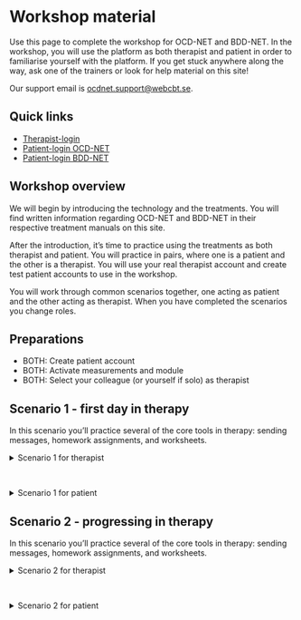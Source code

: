# Workshop material

Use this page to complete the workshop for OCD-NET and BDD-NET. In the workshop, you will use the platform as both therapist and patient in order to familiarise yourself with the platform. If you get stuck anywhere along the way, ask one of the trainers or look for help material on this site!

Our support email is <ocdnet.support@webcbt.se>.

## Quick links

* [Therapist-login](https://webcbt.se/ocdnet)  
* [Patient-login OCD-NET](https://ocdnet.webcbt.se)  
* [Patient-login BDD-NET](https://bddnet.webcbt.se)  

## Workshop overview

We will begin by introducing the technology and the treatments. You will find written information regarding OCD-NET and BDD-NET in their respective treatment manuals on this site.

After the introduction, it's time to practice using the treatments as both therapist and patient. You will practice in pairs, where one is a patient and the other is a therapist. You will use your real therapist account and create test patient accounts to use in the workshop.

You will work through common scenarios together, one acting as patient and the other acting as therapist. When you have completed the scenarios you change roles.

## Preparations

* BOTH: Create patient account
* BOTH: Activate measurements and module
* BOTH: Select your colleague (or yourself if solo) as therapist

## Scenario 1 - first day in therapy

In this scenario you'll practice several of the core tools in therapy: sending messages, homework assignments, and worksheets.

<details>
<summary> Scenario 1 for therapist </summary>

* The patient is supposed to fill out the homework assignment and the OCD diary
* Write a first message to the patient where you welcome them to the treatment. **Go to Treatments -> Participant messages to write your message**
* Navigate to **Treatments -> Treatment access** and wait for module 1 homework. You will need to refresh the page when your partner has answered the homework.
* Click *Show*, look at the answers, and close the window. Click *Mark as reviewed*.
* The patient has some questions regarding the OCD diary. Navigate back to **Treatments -> Participant messages** to read their questions and answer.
* The patient will now fill in the OCD diary. Worksheets work the same way as homework assignments, so repeat the above procedure.

**Scenario 1 is complete!**

</details>

<br>

<details>
<summary> Scenario 1 for patient </summary>

* Log onto the platform using your patient credentials.
* You will see two questionnaires. Fill them in, and make sure to indicate **more than half the days OR nearly every day on item 9 ("Thoughts that you would be better off dead...") on the PHQ-9**.
* Once you have completed the questionnaires you will enter the treatment platform. Navigate to module 1 and scroll through (just to get a sense of what the platform looks like)
* Give answers to the module's homework questions. You can write anything here.
* You are instructed to fill out the OCD diary, but you have some questions... Write a message to your therapist and ask for clarification.
* When you receive an answer from your therapist, write something in the OCD diary and save.

**Scenario 1 is complete!**

</details>

## Scenario 2 - progressing in therapy

In this scenario you'll practice several of the core tools in therapy: sending messages, homework assignments, and worksheets.

<details>
<summary> Scenario 2 for therapist </summary>

* Your patient has now completed module 1. Let's give them access to the next module!
* Navigate to **Treatments -> treatment access** and write today's date next to module 2.
* Navigate to **Treatments -> participant messages**, write a short message to the patient. Here, we typically give positive feedback on the previous module and introduce the next module. We also indicate the expected time to complete the module.

**Scenario 2 is complete!**

</details>

<br>

<details>
<summary> Scenario 2 for patient </summary>

* Log onto the platform using your patient credentials.
* You will see two questionnaires. Fill them in, and make sure to indicate **more than half the days OR nearly every day on item 9 ("Thoughts that you would be better off dead...") on the PHQ-9**.
* Once you have completed the questionnaires you will enter the treatment platform. Navigate to module 1 and scroll through (just to get a sense of what the platform looks like)
* Give answers to the module's homework questions. You can write anything here.
* You are instructed to fill out the OCD diary, but you have some questions... Write a message to your therapist and ask for clarification.
* When you receive an answer from your therapist, write something in the OCD diary and save.

**Scenario 2 is complete!**

</details>
